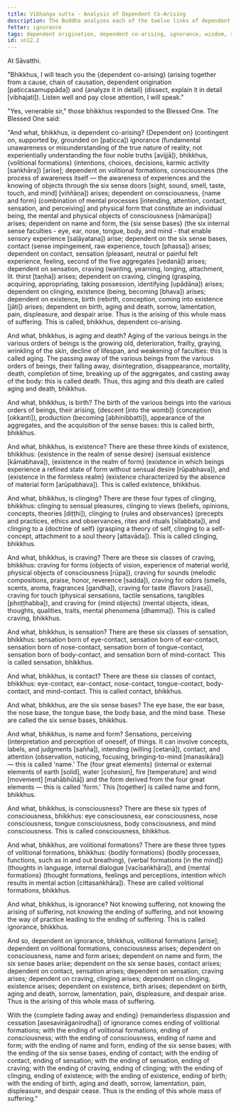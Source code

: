 ```yaml
---
title: Vibhaṅga sutta - Analysis of Dependent Co-Arising
description: The Buddha analyzes each of the twelve links of dependent co-arising, and explains how there is an arising and ending of the whole mass of suffering.
fetter: ignorance
tags: dependent origination, dependent co-arising, ignorance, wisdom, suffering, ignorance, volitional formations, consciousness, name and form, six sense bases, contact, sensation, feeling, craving, clinging, existence, birth, aging and death, analysis, sn, sn12-21, sn12
id: sn12.2
---
```


At Sāvatthi.

"Bhikkhus, I will teach you the \{dependent co-arising} (arising together from a cause, chain of causation, dependent origination [paṭiccasamuppāda]) and \{analyze it in detail} (dissect, explain it in detail [vibhajati]). Listen well and pay close attention, I will speak."

"Yes, venerable sir," those bhikkhus responded to the Blessed One. The Blessed One said:

"And what, bhikkhus, is dependent co-arising? \{Dependent on} (contingent on, supported by, grounded on [paṭicca]) ignorance (fundamental unawareness or misunderstanding of the true nature of reality, not experientially understanding the four noble truths [avijjā]), bhikkhus, \{volitional formations} (intentions, choices, decisions, karmic activity [saṅkhāra]) [arise]; dependent on volitional formations, consciousness (the process of awareness itself — the awareness of experiences and the knowing of objects through the six sense doors [sight, sound, smell, taste, touch, and mind] [viññāṇa]) arises; dependent on consciousness, \{name and form} (combination of mental processes [intending, attention, contact, sensation, and perceiving] and physical form that constitute an individual being, the mental and physical objects of consciousness [nāmarūpa]) arises; dependent on name and form, the \{six sense bases} (the six internal sense faculties - eye, ear, nose, tongue, body, and mind - that enable sensory experience [saḷāyatana]) arise; dependent on the six sense bases, contact (sense impingement, raw experience, touch [phassa]) arises; dependent on contact, sensation (pleasant, neutral or painful felt experience, feeling, second of the five aggregates [vedanā]) arises; dependent on sensation, craving (wanting, yearning, longing, attachment, lit. thirst [taṇha]) arises; dependent on craving, clinging (grasping, acquiring, appropriating, taking possession, identifying [upādāna]) arises; dependent on clinging, existence (being, becoming [bhava]) arises; dependent on existence, birth (rebirth, conception, coming into existence [jāti]) arises; dependent on birth, aging and death, sorrow, lamentation, pain, displeasure, and despair arise. Thus is the arising of this whole mass of suffering. This is called, bhikkhus, dependent co-arising.

And what, bhikkhus, is aging and death? Aging of the various beings in the various orders of beings is the growing old, deterioration, frailty, graying, wrinkling of the skin, decline of lifespan, and weakening of faculties: this is called aging. The passing away of the various beings from the various orders of beings, their falling away, disintegration, disappearance, mortality, death, completion of time, breaking up of the aggregates, and casting away of the body: this is called death. Thus, this aging and this death are called aging and death, bhikkhus.

And what, bhikkhus, is birth? The birth of the various beings into the various orders of beings, their arising, \{descent [into the womb]} (conception [okkanti]), production (becoming [abhinibbatti]), appearance of the aggregates, and the acquisition of the sense bases: this is called birth, bhikkhus.

And what, bhikkhus, is existence? There are these three kinds of existence, bhikkhus: \{existence in the realm of sense desire} (sensual existence [kāmabhava]), \{existence in the realm of form} (existence in which beings experience a refined state of form without sensual desire [rūpabhava]), and \{existence in the formless realm} (existence characterized by the absence of material form [arūpabhava]). This is called existence, bhikkhus.

And what, bhikkhus, is clinging? There are these four types of clinging, bhikkhus: clinging to sensual pleasures, clinging to views (beliefs, opinions, concepts, theories [diṭṭhi]), clinging to \{rules and observances} (precepts and practices, ethics and observances, rites and rituals [sīlabbata]), and clinging to a \{doctrine of self} (grasping a theory of self, clinging to a self-concept, attachment to a soul theory [attavāda]). This is called clinging, bhikkhus.

And what, bhikkhus, is craving? There are these six classes of craving, bhikkhus: craving for forms (objects of vision, experience of material world, physical objects of consciousness [rūpa]), craving for sounds (melodic compositions, praise, honor, reverence [sadda]), craving for odors (smells, scents, aroma, fragrances [gandha]), craving for taste (flavors [rasa]), craving for touch (physical sensations, tactile sensations, tangibles [phoṭṭhabba]), and craving for \{mind objects} (mental objects, ideas, thoughts, qualities, traits, mental phenomena [dhamma]). This is called craving, bhikkhus.

And what, bhikkhus, is sensation? There are these six classes of sensation, bhikkhus: sensation born of eye-contact, sensation born of ear-contact, sensation born of nose-contact, sensation born of tongue-contact, sensation born of body-contact, and sensation born of mind-contact. This is called sensation, bhikkhus.

And what, bhikkhus, is contact? There are these six classes of contact, bhikkhus: eye-contact, ear-contact, nose-contact, tongue-contact, body-contact, and mind-contact. This is called contact, bhikkhus.

And what, bhikkhus, are the six sense bases? The eye base, the ear base, the nose base, the tongue base, the body base, and the mind base. These are called the six sense bases, bhikkhus.

And what, bhikkhus, is name and form? Sensations, perceiving (interpretation and perception of oneself, of things. It can involve concepts, labels, and judgments [sañña]), intending (willing [cetanā]), contact, and attention (observation, noticing, focusing, bringing-to-mind [manasikāra]) — this is called 'name.' The \{four great elements} (internal or external elements of earth [solid], water [cohesion], fire [temperature] and wind [movement] [mahābhūtā]) and the form derived from the four great elements — this is called 'form.' This [together] is called name and form, bhikkhus.

And what, bhikkhus, is consciousness? There are these six types of consciousness, bhikkhus: eye consciousness, ear consciousness, nose consciousness, tongue consciousness, body consciousness, and mind consciousness. This is called consciousness, bhikkhus.

And what, bhikkhus, are volitional formations? There are these three types of volitional formations, bhikkhus: \{bodily formations} (bodily processes, functions, such as in and out breathing), \{verbal formations [in the mind]} (thoughts in language, internal dialogue [vacīsaṅkhāra]), and \{mental formations} (thought formations, feelings and perceptions, intention which results in mental action [cittasaṅkhāra]). These are called volitional formations, bhikkhus.

And what, bhikkhus, is ignorance? Not knowing suffering, not knowing the arising of suffering, not knowing the ending of suffering, and not knowing the way of practice leading to the ending of suffering. This is called ignorance, bhikkhus.

And so, dependent on ignorance, bhikkhus, volitional formations [arise]; dependent on volitional formations, consciousness arises; dependent on consciousness, name and form arises; dependent on name and form, the six sense bases arise; dependent on the six sense bases, contact arises; dependent on contact, sensation arises; dependent on sensation, craving arises; dependent on craving, clinging arises; dependent on clinging, existence arises; dependent on existence, birth arises; dependent on birth, aging and death, sorrow, lamentation, pain, displeasure, and despair arise. Thus is the arising of this whole mass of suffering.

With the \{complete fading away and ending} (remainderless dispassion and cessation [asesavirāganirodha]) of ignorance comes ending of volitional formations; with the ending of volitional formations, ending of consciousness; with the ending of consciousness, ending of name and form; with the ending of name and form, ending of the six sense bases; with the ending of the six sense bases, ending of contact; with the ending of contact, ending of sensation; with the ending of sensation, ending of craving; with the ending of craving, ending of clinging; with the ending of clinging, ending of existence; with the ending of existence, ending of birth; with the ending of birth, aging and death, sorrow, lamentation, pain, displeasure, and despair cease. Thus is the ending of this whole mass of suffering."